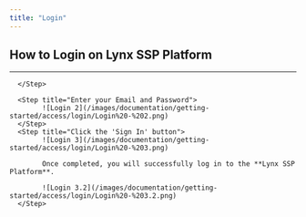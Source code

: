 ```yaml
---
title: "Login"
---
```

## How to Login on Lynx SSP Platform


--- 

<Steps>
      <Step title="Access Lynx SSP Platform">
            <Card
                  title="Dashboard Lynx SSP ↗"
                  href="https://dashboard.lynxssp.com/#/login">
            </Card>

      </Step>

      <Step title="Enter your Email and Password">
            ![Login 2](/images/documentation/getting-started/access/login/Login%20-%202.png)
      </Step>
      <Step title="Click the 'Sign In' button">
            ![Login 3](/images/documentation/getting-started/access/login/Login%20-%203.png)

            Once completed, you will successfully log in to the **Lynx SSP Platform**.
            
            ![Login 3.2](/images/documentation/getting-started/access/login/Login%20-%203.2.png)
      </Step>

</Steps>